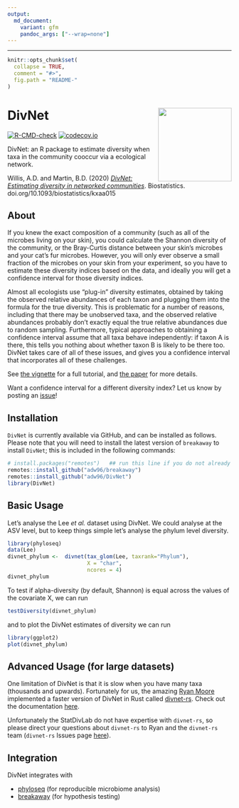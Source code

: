 ```yaml
---
output:
  md_document:
    variant: gfm
    pandoc_args: ["--wrap=none"]
---
```


---
```r
knitr::opts_chunk$set(
  collapse = TRUE,
  comment = "#>",
  fig.path = "README-"
)
```

# DivNet <img src="docs/divnet-logo.png" align="right" width="165px"/>


<!-- badges: start -->
  [![R-CMD-check](https://github.com/adw96/DivNet/workflows/R-CMD-check/badge.svg)](https://github.com/adw96/DivNet/actions)
  [![codecov.io](https://codecov.io/gh/adw96/DivNet/coverage.svg?branch=main)](https://codecov.io/gh/adw96/DivNet?branch=main)
  <!-- badges: end -->

DivNet: an R package to estimate diversity when taxa in the community cooccur via a ecological network.

Willis, A.D. and Martin, B.D. (2020) [*DivNet: Estimating diversity in networked communities*](https://academic.oup.com/biostatistics/advance-article-abstract/doi/10.1093/biostatistics/kxaa015/5841114). Biostatistics. doi.org/10.1093/biostatistics/kxaa015

## About ##

If you knew the exact composition of a community (such as all of the microbes living on your skin), you could calculate the Shannon diversity of the community, or the Bray-Curtis distance between your skin's microbes and your cat's fur microbes. However, you will only ever observe a small fraction of the microbes on your skin from your experiment, so you have to estimate these diversity indices based on the data, and ideally you will get a confidence interval for those diversity indices.

Almost all ecologists use "plug-in" diversity estimates, obtained by taking the observed relative abundances of each taxon and plugging them into the formula for the true diversity. This is problematic for a number of reasons, including that there may be unobserved taxa, and the observed relative abundances probably don't exactly equal the true relative abundances due to random sampling. Furthermore, typical approaches to obtaining a confidence interval assume that all taxa behave independently: if taxon A is there, this tells you nothing about whether taxon B is likely to be there too. DivNet takes care of all of these issues, and gives you a confidence interval that incorporates all of these challenges.

See [the vignette](https://github.com/adw96/DivNet/blob/main/vignettes/getting-started.Rmd) for a full tutorial, and [the paper](https://academic.oup.com/biostatistics/advance-article-abstract/doi/10.1093/biostatistics/kxaa015/5841114) for more details.

Want a confidence interval for a different diversity index? Let us know by posting an [issue](https://github.com/adw96/DivNet/issues)!

## Installation ##

`DivNet` is currently available via GitHub, and can be installed as follows. Please note that you will need to install the latest version of `breakaway` to install `DivNet`; this is included in the following commands:

```r
# install.packages("remotes")   ## run this line if you do not already have remotes installed
remotes::install_github("adw96/breakaway")
remotes::install_github("adw96/DivNet")
library(DivNet)
```

## Basic Usage ##

Let's analyse the Lee *et al.* dataset using DivNet. We could analyse at the ASV level, but to keep things simple let's analyse the phylum level diversity.


```r
library(phyloseq)
data(Lee)
divnet_phylum <-  divnet(tax_glom(Lee, taxrank="Phylum"),
                         X = "char",
                         ncores = 4)
divnet_phylum
```

To test if alpha-diversity (by default, Shannon) is equal across the values of the covariate X, we can run
```r
testDiversity(divnet_phylum)
```

and to plot the DivNet estimates of diversity we can run
```r
library(ggplot2)
plot(divnet_phylum)
```


## Advanced Usage (for large datasets) ##

One limitation of DivNet is that it is slow when you have many taxa (thousands and upwards). Fortunately for us, the amazing [Ryan Moore](https://www.tenderisthebyte.com/) implemented a faster version of DivNet in Rust called [divnet-rs](https://github.com/mooreryan/divnet-rs). Check out the documentation [here](https://mooreryan.github.io/divnet-rs-book/). 

Unfortunately the StatDivLab do not have expertise with `divnet-rs`, so please direct your questions about `divnet-rs` to Ryan and the `divnet-rs` team (`divnet-rs` Issues page [here](https://github.com/mooreryan/divnet-rs/issues)). 

## Integration

DivNet integrates with

- [phyloseq](https://joey711.github.io/phyloseq/) (for reproducible microbiome analysis)
- [breakaway](https://github.com/adw96/breakaway) (for hypothesis testing)

